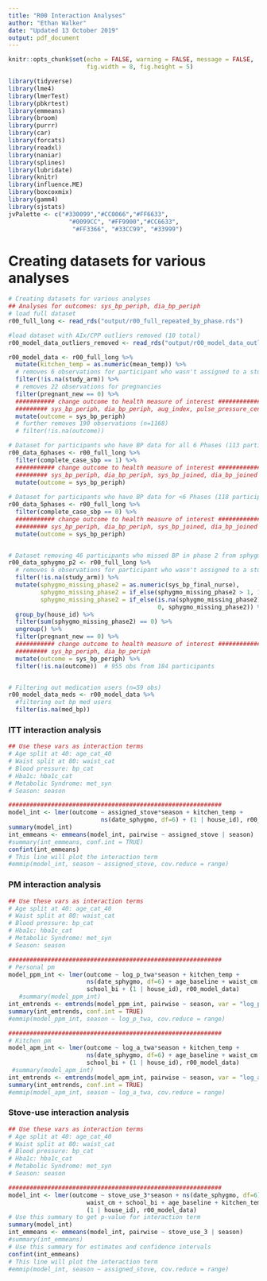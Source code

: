 ```yaml
---
title: "R00 Interaction Analyses"
author: "Ethan Walker"
date: "Updated 13 October 2019"
output: pdf_document
---
```


```r
knitr::opts_chunk$set(echo = FALSE, warning = FALSE, message = FALSE, 
                      fig.width = 8, fig.height = 5)
```


```r
library(tidyverse)
library(lme4)
library(lmerTest)
library(pbkrtest)
library(emmeans)
library(broom)
library(purrr)
library(car)
library(forcats)
library(readxl)
library(naniar)
library(splines)
library(lubridate)
library(knitr)
library(influence.ME)
library(boxcoxmix)
library(gamm4)
library(sjstats)
jvPalette <- c("#330099","#CC0066","#FF6633", 
                 "#0099CC", "#FF9900","#CC6633",
                  "#FF3366", "#33CC99", "#33999")
```

# Creating datasets for various analyses
```r
# Creating datasets for various analyses
## Analyses for outcomes: sys_bp_periph, dia_bp_periph
# load full dataset
r00_full_long <- read_rds("output/r00_full_repeated_by_phase.rds")

#load dataset with AIx/CPP outliers removed (10 total)
r00_model_data_outliers_removed <- read_rds("output/r00_model_data_outliers_removed.RDS")

r00_model_data <- r00_full_long %>% 
  mutate(kitchen_temp = as.numeric(mean_temp)) %>% 
  # removes 6 observations for participant who wasn't assigned to a study arm
  filter(!is.na(study_arm)) %>% 
  # removes 22 observations for pregnancies
  filter(pregnant_new == 0) %>%
  ########### change outcome to health measure of interest ######################
  ######### sys_bp_periph, dia_bp_periph, aug_index, pulse_pressure_central
  mutate(outcome = sys_bp_periph) 
  # further removes 190 observations (n=1168)
  # filter(!is.na(outcome))

# Dataset for participants who have BP data for all 6 Phases (113 participants, 678 obs)
r00_data_6phases <- r00_full_long %>%
  filter(complete_case_sbp == 1) %>% 
  ########### change outcome to health measure of interest ######################
  ######### sys_bp_periph, dia_bp_periph, sys_bp_joined, dia_bp_joined
  mutate(outcome = sys_bp_periph)
  
# Dataset for participants who have BP data for <6 Phases (118 participants, 493 obs)
r00_data_5phases <- r00_full_long %>%
  filter(complete_case_sbp == 0) %>% 
  ########### change outcome to health measure of interest ######################
  ######### sys_bp_periph, dia_bp_periph, sys_bp_joined, dia_bp_joined
  mutate(outcome = sys_bp_periph)


# Dataset removing 46 participants who missed BP in phase 2 from sphygmo malfunction
r00_data_sphygmo_p2 <- r00_full_long %>%
  # removes 6 observations for participant who wasn't assigned to a study arm
  filter(!is.na(study_arm)) %>% 
  mutate(sphygmo_missing_phase2 = as.numeric(sys_bp_final_nurse),
         sphygmo_missing_phase2 = if_else(sphygmo_missing_phase2 > 1, 1, 0),
         sphygmo_missing_phase2 = if_else(is.na(sphygmo_missing_phase2),
                                          0, sphygmo_missing_phase2)) %>%
  group_by(house_id) %>%
  filter(sum(sphygmo_missing_phase2) == 0) %>% 
  ungroup() %>% 
  filter(pregnant_new == 0) %>% 
  ########### change outcome to health measure of interest ######################
  ######### sys_bp_periph, dia_bp_periph
  mutate(outcome = sys_bp_periph) %>% 
  filter(!is.na(outcome))  # 955 obs from 184 participants   


# Filtering out medication users (n=59 obs)
r00_model_data_meds <- r00_model_data %>% 
  #filtering out bp med users
  filter(is.na(med_bp)) 
```

### ITT interaction analysis
```r
## Use these vars as interaction terms
# Age split at 40: age_cat_40
# Waist split at 80: waist_cat
# Blood pressure: bp_cat
# Hba1c: hba1c_cat
# Metabolic Syndrome: met_syn
# Season: season

############################################################
model_int <- lmer(outcome ~ assigned_stove*season + kitchen_temp +
                          ns(date_sphygmo, df=6) + (1 | house_id), r00_model_data)
summary(model_int)
int_emmeans <- emmeans(model_int, pairwise ~ assigned_stove | season)
#summary(int_emmeans, conf.int = TRUE)
confint(int_emmeans)
# This line will plot the interaction term
#emmip(model_int, season ~ assigned_stove, cov.reduce = range)
```

### PM interaction analysis
```r
## Use these vars as interaction terms
# Age split at 40: age_cat_40
# Waist split at 80: waist_cat
# Blood pressure: bp_cat
# Hba1c: hba1c_cat
# Metabolic Syndrome: met_syn
# Season: season

############################################################
# Personal pm
model_ppm_int <- lmer(outcome ~ log_p_twa*season + kitchen_temp +
                      ns(date_sphygmo, df=6) + age_baseline + waist_cm + 
                      school_bi + (1 | house_id), r00_model_data)
   #summary(model_ppm_int)
int_emtrends <- emtrends(model_ppm_int, pairwise ~ season, var = "log_p_twa")
summary(int_emtrends, conf.int = TRUE)
#emmip(model_ppm_int, season ~ log_p_twa, cov.reduce = range)

############################################################
# Kitchen pm
model_apm_int <- lmer(outcome ~ log_a_twa*season + kitchen_temp +
                      ns(date_sphygmo, df=6) + age_baseline + waist_cm + 
                      school_bi + (1 | house_id), r00_model_data)
 #summary(model_apm_int)
int_emtrends <- emtrends(model_apm_int, pairwise ~ season, var = "log_a_twa")
summary(int_emtrends, conf.int = TRUE)
#emmip(model_apm_int, season ~ log_a_twa, cov.reduce = range)
```

### Stove-use interaction analysis
```r
## Use these vars as interaction terms
# Age split at 40: age_cat_40
# Waist split at 80: waist_cat
# Blood pressure: bp_cat
# Hba1c: hba1c_cat
# Metabolic Syndrome: met_syn
# Season: season

############################################################
model_int <- lmer(outcome ~ stove_use_3*season + ns(date_sphygmo, df=6) +
                      waist_cm + school_bi + age_baseline + kitchen_temp +
                      (1 | house_id), r00_model_data)
# Use this summary to get p-value for interaction term
summary(model_int)
int_emmeans <- emmeans(model_int, pairwise ~ stove_use_3 | season)
#summary(int_emmeans)
# Use this summary for estimates and confidence intervals
confint(int_emmeans)
# This line will plot the interaction term
#emmip(model_int, season ~ assigned_stove, cov.reduce = range)
```
